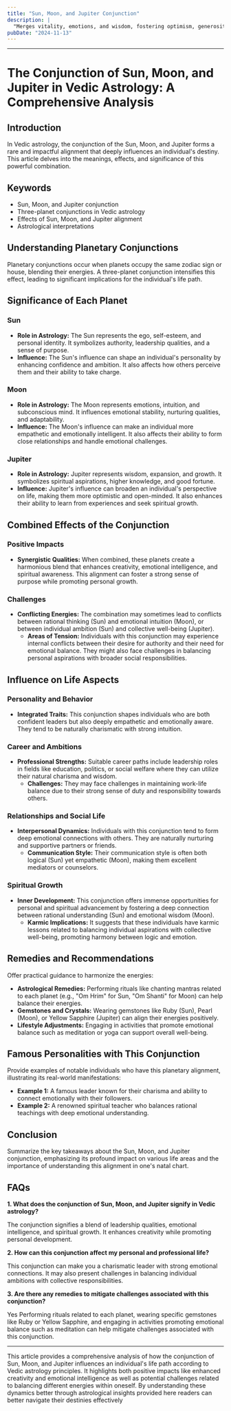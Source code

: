 ```yaml
---
title: "Sun, Moon, and Jupiter Conjunction"
description: |
  "Merges vitality, emotions, and wisdom, fostering optimism, generosity,"
pubDate: "2024-11-13"
---
```


---

# The Conjunction of Sun, Moon, and Jupiter in Vedic Astrology: A Comprehensive Analysis

## Introduction

In Vedic astrology, the conjunction of the Sun, Moon, and Jupiter forms a rare and impactful alignment that deeply influences an individual's destiny. This article delves into the meanings, effects, and significance of this powerful combination.

## Keywords

- Sun, Moon, and Jupiter conjunction
- Three-planet conjunctions in Vedic astrology
- Effects of Sun, Moon, and Jupiter alignment
- Astrological interpretations

## Understanding Planetary Conjunctions

Planetary conjunctions occur when planets occupy the same zodiac sign or house, blending their energies. A three-planet conjunction intensifies this effect, leading to significant implications for the individual's life path.

## Significance of Each Planet

### Sun

- **Role in Astrology:** The Sun represents the ego, self-esteem, and personal identity. It symbolizes authority, leadership qualities, and a sense of purpose.
- **Influence:** The Sun's influence can shape an individual's personality by enhancing confidence and ambition. It also affects how others perceive them and their ability to take charge.

### Moon

- **Role in Astrology:** The Moon represents emotions, intuition, and subconscious mind. It influences emotional stability, nurturing qualities, and adaptability.
- **Influence:** The Moon's influence can make an individual more empathetic and emotionally intelligent. It also affects their ability to form close relationships and handle emotional challenges.

### Jupiter

- **Role in Astrology:** Jupiter represents wisdom, expansion, and growth. It symbolizes spiritual aspirations, higher knowledge, and good fortune.
- **Influence:** Jupiter's influence can broaden an individual's perspective on life, making them more optimistic and open-minded. It also enhances their ability to learn from experiences and seek spiritual growth.

## Combined Effects of the Conjunction

### Positive Impacts

- **Synergistic Qualities:** When combined, these planets create a harmonious blend that enhances creativity, emotional intelligence, and spiritual awareness. This alignment can foster a strong sense of purpose while promoting personal growth.
  
### Challenges

- **Conflicting Energies:** The combination may sometimes lead to conflicts between rational thinking (Sun) and emotional intuition (Moon), or between individual ambition (Sun) and collective well-being (Jupiter). 
  - **Areas of Tension:** Individuals with this conjunction may experience internal conflicts between their desire for authority and their need for emotional balance. They might also face challenges in balancing personal aspirations with broader social responsibilities.

## Influence on Life Aspects

### Personality and Behavior

- **Integrated Traits:** This conjunction shapes individuals who are both confident leaders but also deeply empathetic and emotionally aware. They tend to be naturally charismatic with strong intuition.
  
### Career and Ambitions

- **Professional Strengths:** Suitable career paths include leadership roles in fields like education, politics, or social welfare where they can utilize their natural charisma and wisdom.
  - **Challenges:** They may face challenges in maintaining work-life balance due to their strong sense of duty and responsibility towards others.

### Relationships and Social Life

- **Interpersonal Dynamics:** Individuals with this conjunction tend to form deep emotional connections with others. They are naturally nurturing and supportive partners or friends.
  - **Communication Style:** Their communication style is often both logical (Sun) yet empathetic (Moon), making them excellent mediators or counselors.

### Spiritual Growth

- **Inner Development:** This conjunction offers immense opportunities for personal and spiritual advancement by fostering a deep connection between rational understanding (Sun) and emotional wisdom (Moon).
  - **Karmic Implications:** It suggests that these individuals have karmic lessons related to balancing individual aspirations with collective well-being, promoting harmony between logic and emotion.

## Remedies and Recommendations

Offer practical guidance to harmonize the energies:

- **Astrological Remedies:** Performing rituals like chanting mantras related to each planet (e.g., "Om Hrim" for Sun, "Om Shanti" for Moon) can help balance their energies.
- **Gemstones and Crystals:** Wearing gemstones like Ruby (Sun), Pearl (Moon), or Yellow Sapphire (Jupiter) can align their energies positively.
- **Lifestyle Adjustments:** Engaging in activities that promote emotional balance such as meditation or yoga can support overall well-being.

## Famous Personalities with This Conjunction

Provide examples of notable individuals who have this planetary alignment, illustrating its real-world manifestations:

- **Example 1:** A famous leader known for their charisma and ability to connect emotionally with their followers.
- **Example 2:** A renowned spiritual teacher who balances rational teachings with deep emotional understanding.

## Conclusion

Summarize the key takeaways about the Sun, Moon, and Jupiter conjunction, emphasizing its profound impact on various life areas and the importance of understanding this alignment in one's natal chart.

## FAQs

**1. What does the conjunction of Sun, Moon, and Jupiter signify in Vedic astrology?**

The conjunction signifies a blend of leadership qualities, emotional intelligence, and spiritual growth. It enhances creativity while promoting personal development.

**2. How can this conjunction affect my personal and professional life?**

This conjunction can make you a charismatic leader with strong emotional connections. It may also present challenges in balancing individual ambitions with collective responsibilities.

**3. Are there any remedies to mitigate challenges associated with this conjunction?**

Yes Performing rituals related to each planet, wearing specific gemstones like Ruby or Yellow Sapphire, and engaging in activities promoting emotional balance such as meditation can help mitigate challenges associated with this conjunction.


---

This article provides a comprehensive analysis of how the conjunction of Sun, Moon, and Jupiter influences an individual's life path according to Vedic astrology principles. It highlights both positive impacts like enhanced creativity and emotional intelligence as well as potential challenges related to balancing different energies within oneself. By understanding these dynamics better through astrological insights provided here readers can better navigate their destinies effectively